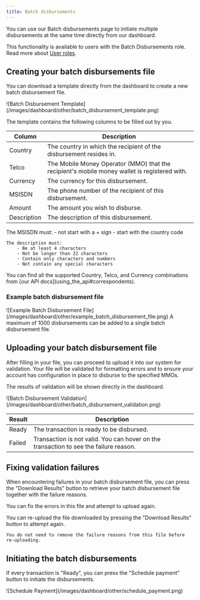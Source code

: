 ```yaml
---
title: Batch disbursements
---
```


You can use our Batch disbursements page to initiate multiple disbursements at the same time directly from our dashboard.

This functionality is available to users with the Batch Disbursements role. Read more about [User roles](/dashboard/user_management/user_roles).

## Creating your batch disbursements file

You can download a template directly from the dashboard to create a new batch disbursement file.

<Frame>
![Batch Disbursement Template](/images/dashboard/other/batch_disbursement_template.png)
</Frame>

The template contains the following columns to be filled out by you.

| Column      | Description                                                       |
|-------------|-------------------------------------------------------------------|
| Country     | The country in which the recipient of the disbursement resides in.|
| Telco       | The Mobile Money Operator (MMO) that the recipient's mobile money wallet is registered with. |
| Currency    | The currency for this disbursement.                               |
| MSISDN      | The phone number of the recipient of this disbursement.           |
| Amount      | The amount you wish to disburse.                                  |
| Description | The description of this disbursement.                             |

<Info>
    The MSISDN must:
        - not start with a + sign
        - start with the country code

    The description must:  
        - Be at least 4 characters  
        - Not be longer than 22 characters  
        - Contain only characters and numbers  
        - Not contain any special characters
</Info>

<Tip>
    You can find all the supported Country, Telco, and Currency combinations from [our API docs](using_the_api#correspondents).
</Tip>

### Example batch disbursement file

<Frame>
    ![Example Batch Disbursement File](/images/dashboard/other/example_batch_disbursement_file.png)
</Frame>

<Info>
    A maximum of 1000 disbursements can be added to a single batch disbursement file.
</Info>

## Uploading your batch disbursement file

After filling in your file, you can proceed to upload it into our system for validation. Your file will be validated for formatting errors and to ensure your account has configuration in place to disburse to the specified MMOs.

The results of validation will be shown directly in the dashboard.

<Frame>
    ![Batch Disbursement Validation](/images/dashboard/other/batch_disbursement_validation.png)
</Frame>

| Result | Description                                                       |
|--------|-------------------------------------------------------------------|
| Ready  | The transaction is ready to be disbursed.                         |
| Failed | Transaction is not valid. You can hover on the transaction to see the failure reason. |

## Fixing validation failures

When encountering failures in your batch disbursement file, you can press the "Download Results" button to retrieve your batch disbursement file together with the failure reasons.

You can fix the errors in this file and attempt to upload again.

<Tip>
    You can re-upload the file downloaded by pressing the "Download Results" button to attempt again.  
    
    You do not need to remove the failure reasons from this file before re-uploading.
</Tip>

## Initiating the batch disbursements

If every transaction is "Ready", you can press the "Schedule payment" button to initiate the disbursements.

<Frame>
    ![Schedule Payment](/images/dashboard/other/schedule_payment.png)
</Frame>